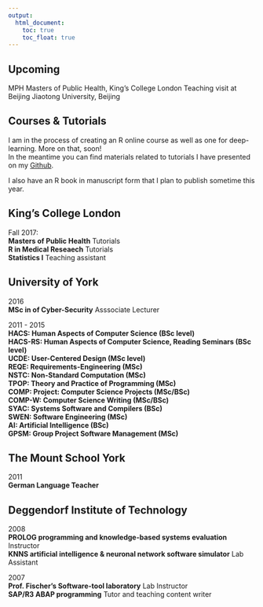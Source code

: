 ```yaml
---
output:
  html_document: 
    toc: true
    toc_float: true
---
```


<link rel="stylesheet" href="styles.css" type="text/css">

## Upcoming

MPH Masters of Public Health, King's College London
Teaching visit at Beijing Jiaotong University, Beijing

## Courses & Tutorials

I am in the process of creating an R online course as well as one for deep-learning. More on that, soon!<br>
In the meantime you can find materials related to tutorials I have presented on my [Github](https://github.com/h21k).

I also have an R book in manuscript form that I plan to publish sometime this year. 

## King's College London

Fall 2017:<br> 
<b>Masters of Public Health</b> Tutorials<br>
<b>R in Medical Reseaech</b> Tutorials<br>
<b>Statistics I</b> Teaching assistant<br>

## University of York

2016<br> 
<b>MSc in of Cyber-Security</b> Asssociate Lecturer<br>

2011 - 2015<br> 
<b>HACS: Human Aspects of Computer Science (BSc level)</b><br> 
<b>HACS-RS: Human Aspects of Computer Science, Reading Seminars (BSc level)</b><br> 
<b>UCDE: User-Centered Design (MSc level)</b><br> 
<b>REQE: Requirements-Engineering (MSc)</b><br> 
<b>NSTC: Non-Standard Computation (MSc)</b><br> 
<b>TPOP: Theory and Practice of Programming (MSc)</b><br> 
<b>COMP: Project: Computer Science Projects (MSc/BSc)</b><br> 
<b>COMP-W: Computer Science Writing (MSc/BSc)</b><br> 
<b>SYAC: Systems Software and Compilers (BSc)</b><br> 
<b>SWEN: Software Engineering (MSc)</b><br> 
<b>AI: Artificial Intelligence (BSc)</b><br> 
<b>GPSM: Group Project Software Management (MSc)</b><br> 

## The Mount School York

2011<br> 
<b>German Language Teacher</b>

## Deggendorf Institute of Technology

2008<br> 
<b>PROLOG programming and knowledge-based systems evaluation</b> Instructor<br> 
<b>KNNS artificial intelligence & neuronal network software simulator</b> Lab Assistant<br> 

2007<br> 
<b>Prof. Fischer's Software-tool laboratory</b> Lab Instructor<br> 
<b>SAP/R3 ABAP programming</b> Tutor and teaching content writer<br> 

